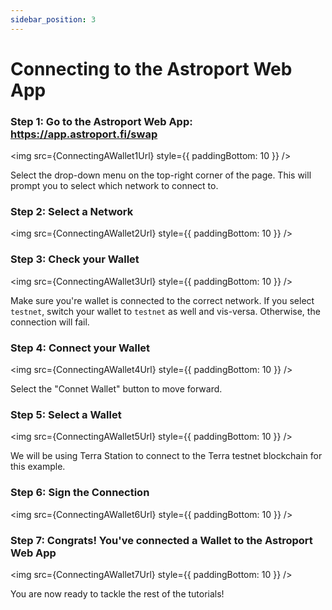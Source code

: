```yaml
---
sidebar_position: 3
---
```




# Connecting to the Astroport Web App

### Step 1: Go to the Astroport Web App: https://app.astroport.fi/swap

<img src={ConnectingAWallet1Url} style={{ paddingBottom: 10 }} />

Select the drop-down menu on the top-right corner of the page. This will prompt you to select which network to connect to. 

### Step 2: Select a Network

<img src={ConnectingAWallet2Url} style={{ paddingBottom: 10 }} />

### Step 3: Check your Wallet

<img src={ConnectingAWallet3Url} style={{ paddingBottom: 10 }} />

Make sure you're wallet is connected to the correct network. If you select `testnet`, switch your wallet to `testnet` as well and vis-versa. Otherwise, the connection will fail. 

### Step 4: Connect your Wallet

<img src={ConnectingAWallet4Url} style={{ paddingBottom: 10 }} />

Select the "Connet Wallet" button to move forward.

### Step 5: Select a Wallet

<img src={ConnectingAWallet5Url} style={{ paddingBottom: 10 }} />

We will be using Terra Station to connect to the Terra testnet blockchain for this example.

### Step 6: Sign the Connection

<img src={ConnectingAWallet6Url} style={{ paddingBottom: 10 }} />

### Step 7: Congrats! You've connected a Wallet to the Astroport Web App

<img src={ConnectingAWallet7Url} style={{ paddingBottom: 10 }} />

You are now ready to tackle the rest of the tutorials! 